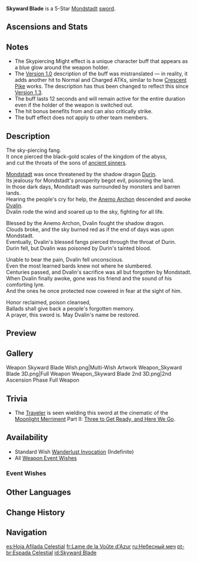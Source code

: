 {{Weapon Infobox
|id             = 11502
|image          = <gallery>
Weapon_Skyward Blade.png|Base
Weapon_Skyward Blade 2nd.png|2nd Ascension
</gallery>
|type           = Sword
|series         = Mondstadt
|releaseDate    = 2020-09-28
|rarity         = 5
|base_atk       = 46
|2nd_stat_type  = Energy Recharge
|2nd_stat       = 12%
|obtain         = Wishes
|passive        = Sky-Piercing Fang
|effect         = CRIT Rate increased by (var1)%. Gains Skypiercing Might upon using an Elemental Burst: Increases Movement SPD by 10%, increases ATK SPD by 10%, and Normal and Charged hits deal additional DMG equal to (var2)% of ATK. Skypiercing Might lasts for 12s.
|eff_rank1_var1 = 4
|eff_rank2_var1 = 5
|eff_rank3_var1 = 6
|eff_rank4_var1 = 7
|eff_rank5_var1 = 8
|eff_rank1_var2 = 20
|eff_rank2_var2 = 25
|eff_rank3_var2 = 30
|eff_rank4_var2 = 35
|eff_rank5_var2 = 40
|eff_att1       = CRIT Rate
|eff_att2       = Movement SPD
|eff_att3       = ATK SPD
}}
{{Description|The sword of a knight that symbolizes the restored honor of [[Dvalin]]. The blessings of the [[Barbatos|Anemo Archon]] rest on the fuller of the blade, imbuing the sword with the powers of the sky and the wind.}}
'''Skyward Blade''' is a 5-Star [[Mondstadt]] [[sword]].

==Ascensions and Stats==
{{Weapon Ascensions and Stats
|ascendMat1 = Boreal Wolf's Milk Tooth
|ascendMat2 = Boreal Wolf's Cracked Tooth
|ascendMat3 = Boreal Wolf's Broken Fang
|ascendMat4 = Boreal Wolf's Nostalgia
|bossMat1   = Dead Ley Line Branch
|bossMat2   = Dead Ley Line Leaves
|bossMat3   = Ley Line Sprout
|commonMat1 = Slime Condensate
|commonMat2 = Slime Secretions
|commonMat3 = Slime Concentrate
}}

==Notes==
* The Skypiercing Might effect is a unique character buff that appears as a blue glow around the weapon holder.
* The [[Version 1.0]] description of the buff was mistranslated &mdash; in reality, it adds another {{Color|Physical DMG}} hit to Normal and Charged ATKs, similar to how [[Crescent Pike]] works. The description has thus been changed to reflect this since [[Version 1.3]].
* The buff lasts 12 seconds and will remain active for the entire duration even if the holder of the weapon is switched out.
* The {{Color|Physical DMG}} hit bonus benefits from {{Color|Physical DMG Bonus}} and can also critically strike.
* The buff effect does not apply to other team members.

==Description==
The sky-piercing fang.<br />
It once pierced the black-gold scales of the kingdom of the abyss,<br />
and cut the throats of the sons of [[Gold|ancient sinners]].

[[Mondstadt]] was once threatened by the shadow dragon [[Durin]].<br />
Its jealousy for Mondstadt's prosperity begot evil, poisoning the land.<br />
In those dark days, Mondstadt was surrounded by monsters and barren lands.<br />
Hearing the people's cry for help, the [[Barbatos|Anemo Archon]] descended and awoke [[Dvalin]].<br />
Dvalin rode the wind and soared up to the sky, fighting for all life.

Blessed by the Anemo Archon, Dvalin fought the shadow dragon.<br />
Clouds broke, and the sky burned red as if the end of days was upon Mondstadt.<br />
Eventually, Dvalin's blessed fangs pierced through the throat of Durin.<br />
Durin fell, but Dvalin was poisoned by Durin's tainted blood.

Unable to bear the pain, Dvalin fell unconscious.<br />
Even the most learned bards knew not where he slumbered.<br />
Centuries passed, and Dvalin's sacrifice was all but forgotten by Mondstadt.<br />
When Dvalin finally awoke, gone was his friend and the sound of his comforting lyre.<br />
And the ones he once protected now cowered in fear at the sight of him.

Honor reclaimed, poison cleansed,<br />
Ballads shall give back a people's forgotten memory.<br />
A prayer, this sword is. May Dvalin's name be restored.

==Preview==
{{Preview
|file    = Weapon Skyward Blade Passive
}}

==Gallery==
<gallery hideaddbutton="true" captionalign="center">
Weapon Skyward Blade Wish.png|Multi-Wish Artwork
Weapon_Skyward Blade 3D.png|Full Weapon
Weapon_Skyward Blade 2nd 3D.png|2nd Ascension Phase Full Weapon
</gallery>

==Trivia==
* The [[Traveler]] is seen wielding this sword at the cinematic of the [[Moonlight Merriment]] Part II: [[Three to Get Ready, and Here We Go]].

==Availability==
* Standard Wish [[Wanderlust Invocation]] (Indefinite)
* All [[Weapon Event Wishes]]

===Event Wishes===
{{Featured}}

==Other Languages==
{{Other Languages
|en      = Skyward Blade
|zhs     = 天空之刃
|zhs_rm  = Tiānkōng zhī Rèn
|zht     = 天空之刃
|zht_rm  = Tiānkōng zhī Rèn
|zh_tl   = Skyward Blade
|ja      = 天空の刃
|ja_rm   = Tenkuu no Yaiba
|ja_tl   = Sky Blade
|ko      = 천공의 검
|ko_rm   = Cheongong-ui Geom
|ko_tl   = Sword of Sky
|es      = Hoja Afilada Celestial
|es_tl   = Sharpened Celestial Blade
|fr      = Lame de la Voûte d'Azur
|fr_tl   = Blade of the Azure Vault
|ru      = Небесный меч
|ru_tl   = Heavenly Sword
|th      = Skyward Blade
|vi      = Thiên Không Kiếm
|vi_tl   = Sky Sword
|de      = Himmelsklinge
|de_tl   = Sky Blade
|id      = Skyward Blade
|pt      = Espada Celestial
|pt_tl   = Celestial Sword
}}

==Change History==
{{Change History|1.0}}

==Navigation==
{{Weapons by Series Navbox|series=Mondstadt}}
{{Weapon Navbox|type=Swords}}

[[es:Hoja Afilada Celestial]]
[[fr:Lame de la Voûte d'Azur]]
[[ru:Небесный меч]]
[[pt-br:Espada Celestial]]
[[id:Skyward Blade]]